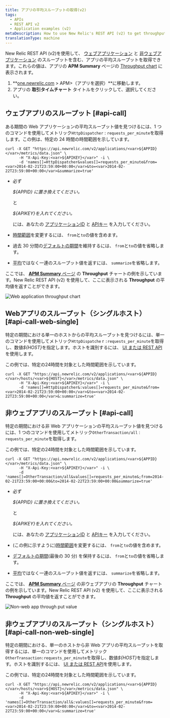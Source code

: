 ```yaml
---
title: アプリの平均スループットの取得(v2)
tags:
  - APIs
  - REST API v2
  - Application examples (v2)
metaDescription: How to use New Relic's REST API (v2) to get throughput values (similar to the Throughput chart on your APM Summary page) for web or non-web apps.
translationType: machine
---
```




New Relic REST API (v2)を使用して、 [ウェブアプリケーション](/docs/using-new-relic/welcome-new-relic/getting-started/glossary#transaction) と [非ウェブアプリケーション](/docs/using-new-relic/welcome-new-relic/getting-started/glossary#non-web-transaction) のスループットを含む、アプリの平均スループットを取得できます。これらの値は、アプリの **APM Summary** ページの [Throughput chart](/docs/apm/applications-menu/monitoring/apm-overview-page-view-transaction-apdex-usage-data#overview_charts) に表示されます。

1. **[one.newrelic.com](https://one.newrelic.com) > APM>（アプリを選択）**に移動します。
2. アプリの **取引タイムチャート** タイトルをクリックして、選択してください。

## ウェブアプリのスループット [#api-call]

ある期間の Web アプリケーションの平均スループット値を見つけるには、1 つのコマンドを使用してメトリック`HttpDispatcher` : `requests_per_minute`を取得します。この例は、特定の 24 時間の時間範囲を示しています。

```
curl -X GET "https://api.newrelic.com/v2/applications/<var>${APPID}</var>/metrics/data.json" \
      -H "X-Api-Key:<var>${APIKEY}</var>" -i \
      -d 'names[]=HttpDispatcher&values[]=requests_per_minute&from=<var>2014-02-21T23:59:00+00:00</var>&to=<var>2014-02-22T23:59:00+00:00</var>&summarize=true'
```

* 必ず

  <var>$&#x7B;APPID} に置き換えてください。</var>

  と

  <var>$&#x7B;APIKEY}を入れてください。</var>

  には、あなたの [アプリケーションID](/docs/apm/apis/requirements/identification-code) と [APIキー](/docs/apis/rest-api-v2/requirements/rest-api-key) を入力してください。

* [時間範囲](/docs/apm/apis/requirements/extracting-metric-data)を変更するには、 `from`と`to`の値を含めます。

* 過去 30 分間の[デフォルトの期間](/docs/apm/apis/api-v2-examples/specifying-time-range-api-v2)を維持するには、 `from`と`to`の値を省略します。

* [平均](/docs/apm/apis/requirements/calculating-average-metric-values-summarize)ではなく一連のスループット値を返すには、 `summarize`を省略します。

ここでは、 [**APM Summary** ページ](/docs/apm/applications-menu/monitoring/applications-overview-dashboard) の **Throughput** チャートの例を示しています。New Relic REST API (v2) を使用して、ここに表示される **Throughput** の平均値を返すことができます。

<img
  title="Web_app_throughput.png"
  alt="Web application throughput chart"
  src={webAppThroughput}
/>

## Webアプリのスループット（シングルホスト） [#api-call-web-single]

特定の期間における単一のホストからの平均スループットを見つけるには、単一のコマンドを使用してメトリック`HttpDispatche` r `:requests_per_minute`を取得し、数値<var>$&#x7B;HOST}</var>を指定します。ホストを識別するには、 [UI または REST API](/docs/apis/rest-api-v2/requirements/listing-host-instance-application-server-ids#locating_host_id)を使用します。

この例では、特定の24時間を対象とした時間範囲を示しています。

```
curl -X GET "https://api.newrelic.com/v2/applications/<var>${APPID}</var>/hosts/<var>${HOST}</var>/metrics/data.json" \
      -H "X-Api-Key:<var>${APIKEY}</var>" -i \
      -d 'names[]=HttpDispatcher&:values[]=requests_per_minute&from=<var>2014-02-21T23:59:00+00:00</var>&to=<var>2014-02-22T23:59:00+00:00</var>&:summarize=true'
```

## 非ウェブアプリのスループット [#api-call]

特定の期間における非 Web アプリケーションの平均スループット値を見つけるには、1 つのコマンドを使用してメトリック`OtherTransaction/all` : `requests_per_minute`を取得します。

この例では、特定の24時間を対象とした時間範囲を示しています。

```
curl -X GET "https://api.newrelic.com/v2/applications/<var>${APPID}</var>/metrics/data.json" \
      -H "X-Api-Key:<var>${APIKEY}</var>" -i \
      -d 'names[]=OtherTransaction/all&values[]=requests_per_minute&;from=2014-02-21T23:59:00+00:00&to=2014-02-22T23:59:00+00:00&summarize=true'
```

* 必ず

  <var>$&#x7B;APPID} に置き換えてください。</var>

  と

  <var>$&#x7B;APIKEY}を入れてください。</var>

  には、あなたの [アプリケーションID](/docs/apm/apis/requirements/identification-code) と [APIキー](/docs/apis/rest-api-v2/requirements/rest-api-key) を入力してください。

* (この例に示すように)[時間範囲](/docs/apm/apis/requirements/extracting-metric-data)を変更するには、 `from`と`to`の値を含めます。

* [デフォルトの期間](/docs/apm/apis/api-v2-examples/specifying-time-range-api-v2)(最後の 30 分) を保持するには、 `from`と`to`の値を省略します。

* [平均](/docs/apm/apis/requirements/calculating-average-metric-values-summarize)ではなく一連のスループット値を返すには、 `summarize`を省略します。

ここでは、 [**APM Summary** ページ](/docs/apm/applications-menu/monitoring/applications-overview-dashboard) の非ウェブアプリの **Throughput** チャートの例を示しています。New Relic REST API (v2) を使用して、ここに表示される **Throughput** の平均値を返すことができます。

<img
  title="Non-web_app_throughput.png"
  alt="Non-web app through put value"
  src={nonWebAppThroughput}
/>

## 非ウェブアプリのスループット（シングルホスト） [#api-call-non-web-single]

特定の期間における、単一のホストから非 Web アプリの平均スループットを取得するには、単一のコマンドを使用してメトリック`OtherTransaction:requests_per_minute`を取得し、数値<var>$&#x7B;HOST}</var>を指定します。ホストを識別するには、 [UI または REST API](/docs/apis/rest-api-v2/requirements/listing-host-instance-application-server-ids#locating_host_id)を使用します。

この例では、特定の24時間を対象とした時間範囲を示しています。

```
curl -X GET "https://api.newrelic.com/v2/applications/<var>${APPID}</var>/hosts/<var>${HOST}</var>/metrics/data.json" \
      -H "X-Api-Key:<var>${APIKEY}</var>" -i \
      -d 'names[]=OtherTransaction/all&:values[]=requests_per_minute&from=<var>2014-02-21T23:59:00+00:00</var>&to=<var>2014-02-22T23:59:00+00:00</var>&:summarize=true'
```